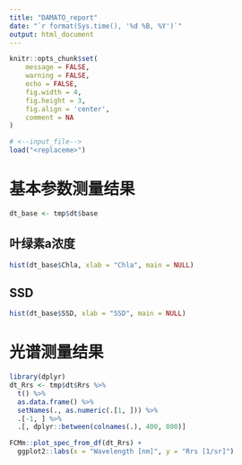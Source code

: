 ```yaml
---
title: "DAMATO_report"
date: "`r format(Sys.time(), '%d %B, %Y')`"
output: html_document
---
```


```r
knitr::opts_chunk$set(
	message = FALSE,
	warning = FALSE,
	echo = FALSE,
	fig.width = 4,
	fig.height = 3,
	fig.align = 'center',
	comment = NA
)
```


```r
# <--input_file-->
load("<replaceme>")
```

# 基本参数测量结果

```r
dt_base <- tmp$dt$base
```

## 叶绿素a浓度

```r
hist(dt_base$Chla, xlab = "Chla", main = NULL)
```

## SSD

```r
hist(dt_base$SSD, xlab = "SSD", main = NULL)
```


# 光谱测量结果


```r
library(dplyr)
dt_Rrs <- tmp$dt$Rrs %>%
  t() %>%
  as.data.frame() %>%
  setNames(., as.numeric(.[1, ])) %>%
  .[-1, ] %>%
  .[, dplyr::between(colnames(.), 400, 800)]

FCMm::plot_spec_from_df(dt_Rrs) + 
  ggplot2::labs(x = "Wavelength [nm]", y = "Rrs [1/sr]")
  
```


